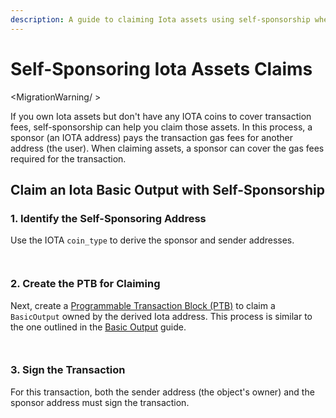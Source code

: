 ```yaml
---
description: A guide to claiming Iota assets using self-sponsorship when the address lacks IOTA coins for transaction fees.
---
```



# Self-Sponsoring Iota Assets Claims

<MigrationWarning/ >

If you own Iota assets but don't have any IOTA coins to cover transaction fees, 
self-sponsorship can help you claim those assets.
In this process, a sponsor (an IOTA address) pays the transaction gas fees for another address (the user).
When claiming assets, a sponsor can cover the gas fees required for the transaction.

## Claim an Iota Basic Output with Self-Sponsorship

### 1. Identify the Self-Sponsoring Address

Use the IOTA `coin_type` to derive the sponsor and sender addresses.

<Tabs groupId="language">
<TabItem value="typescript" label="TypeScript">

```typescript file=<rootDir>/docs/examples/typescript/src/stardust/iota-self-sponsor.ts#L19-L24
```

</TabItem>
<TabItem value="rust" label="Rust">

```rust file=<rootDir>/docs/examples/rust/stardust/iota-self-sponsor.rs#L43-L49
```

</TabItem>
</Tabs>

### 2. Create the PTB for Claiming

Next, create a [Programmable Transaction Block (PTB)](../../iota-101/transactions/ptb/building-ptb.mdx)
to claim a `BasicOutput` owned by the derived Iota address.
This process is similar to the one outlined in the [Basic Output](basic.mdx) guide.

<Tabs groupId="language">
<TabItem value="typescript" label="TypeScript">

```typescript file=<rootDir>/docs/examples/typescript/src/stardust/iota-self-sponsor.ts#L41-L71
```

</TabItem>
<TabItem value="rust" label="Rust">

```rust file=<rootDir>/docs/examples/rust/stardust/iota-self-sponsor.rs#L86-L135
```

</TabItem>
</Tabs>

### 3. Sign the Transaction

For this transaction, both the sender address (the object's owner) and the sponsor address must sign the transaction.

<Tabs groupId="language">
<TabItem value="typescript" label="TypeScript">

```typescript file=<rootDir>/docs/examples/typescript/src/stardust/iota-self-sponsor.ts#L73-L104
```

</TabItem>
<TabItem value="rust" label="Rust">

```rust file=<rootDir>/docs/examples/rust/stardust/iota-self-sponsor.rs#L151-L179
```

</TabItem>
</Tabs>
